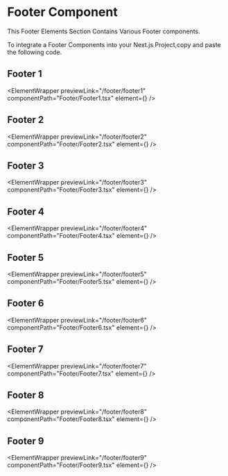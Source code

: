 
# Footer Component

This Footer Elements Section Contains Various Footer components.

To integrate a Footer Components into your Next.js Project,copy and paste the following code.

## Footer 1

<ElementWrapper
  previewLink="/footer/footer1"
  componentPath="Footer/Footer1.tsx"
  element={<Footer1 />}
/>

## Footer 2

<ElementWrapper
  previewLink="/footer/footer2"
  componentPath="Footer/Footer2.tsx"
  element={<Footer2 />}
/>

## Footer 3

<ElementWrapper
  previewLink="/footer/footer3"
  componentPath="Footer/Footer3.tsx"
  element={<Footer3 />}
/>

## Footer 4

<ElementWrapper
  previewLink="/footer/footer4"
  componentPath="Footer/Footer4.tsx"
  element={<Footer4 />}
/>

## Footer 5

<ElementWrapper
  previewLink="/footer/footer5"
  componentPath="Footer/Footer5.tsx"
  element={<Footer5 />}
/>

## Footer 6

<ElementWrapper
  previewLink="/footer/footer6"
  componentPath="Footer/Footer6.tsx"
  element={<Footer6 />}
/>

## Footer 7

<ElementWrapper
  previewLink="/footer/footer7"
  componentPath="Footer/Footer7.tsx"
  element={<Footer7 />}
/>

## Footer 8

<ElementWrapper
  previewLink="/footer/footer8"
  componentPath="Footer/Footer8.tsx"
  element={<Footer8 />}
/>

## Footer 9

<ElementWrapper
  previewLink="/footer/footer9"
  componentPath="Footer/Footer9.tsx"
  element={<Footer9 />}
/>
